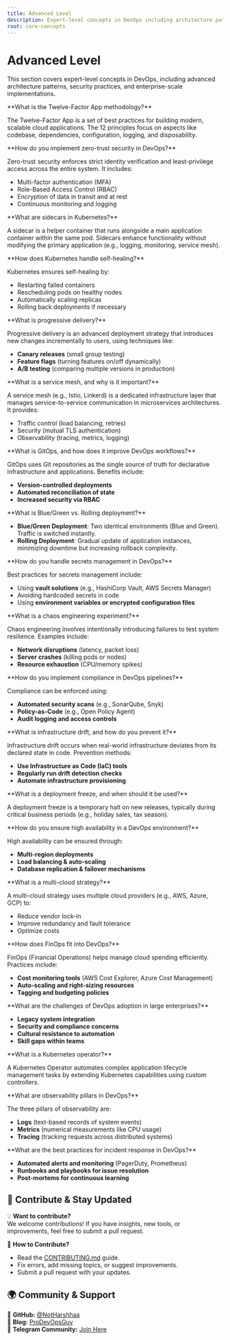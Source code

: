 ```yaml
---
title: Advanced Level
description: Expert-level concepts in DevOps including architecture patterns, security, and enterprise practices.
root: core-concepts
---
```



# Advanced Level

This section covers expert-level concepts in DevOps, including advanced architecture patterns, security practices, and enterprise-scale implementations.

<Steps>
<Step>
**What is the Twelve-Factor App methodology?**  

The Twelve-Factor App is a set of best practices for building modern, scalable cloud applications. The 12 principles focus on aspects like codebase, dependencies, configuration, logging, and disposability.  
</Step>

<Step>
**How do you implement zero-trust security in DevOps?**  

Zero-trust security enforces strict identity verification and least-privilege access across the entire system. It includes:  

- Multi-factor authentication (MFA)  
- Role-Based Access Control (RBAC)  
- Encryption of data in transit and at rest  
- Continuous monitoring and logging  
</Step>

<Step>
**What are sidecars in Kubernetes?**  

A sidecar is a helper container that runs alongside a main application container within the same pod. Sidecars enhance functionality without modifying the primary application (e.g., logging, monitoring, service mesh).  
</Step>

<Step>
**How does Kubernetes handle self-healing?**  

Kubernetes ensures self-healing by:  

- Restarting failed containers  
- Rescheduling pods on healthy nodes  
- Automatically scaling replicas  
- Rolling back deployments if necessary  
</Step>

<Step>
**What is progressive delivery?**  

Progressive delivery is an advanced deployment strategy that introduces new changes incrementally to users, using techniques like:  

- **Canary releases** (small group testing)  
- **Feature flags** (turning features on/off dynamically)  
- **A/B testing** (comparing multiple versions in production)  
</Step>

<Step>
**What is a service mesh, and why is it important?**  

A service mesh (e.g., Istio, Linkerd) is a dedicated infrastructure layer that manages service-to-service communication in microservices architectures. It provides:  

- Traffic control (load balancing, retries)  
- Security (mutual TLS authentication)  
- Observability (tracing, metrics, logging)  
</Step>

<Step>
**What is GitOps, and how does it improve DevOps workflows?**  

GitOps uses Git repositories as the single source of truth for declarative infrastructure and applications. Benefits include:  

- **Version-controlled deployments**  
- **Automated reconciliation of state**  
- **Increased security via RBAC**  
</Step>

<Step>
**What is Blue/Green vs. Rolling deployment?**  

- **Blue/Green Deployment**: Two identical environments (Blue and Green). Traffic is switched instantly.  
- **Rolling Deployment**: Gradual update of application instances, minimizing downtime but increasing rollback complexity.  
</Step>

<Step>
**How do you handle secrets management in DevOps?**  

Best practices for secrets management include:  

- Using **vault solutions** (e.g., HashiCorp Vault, AWS Secrets Manager)  
- Avoiding hardcoded secrets in code  
- Using **environment variables or encrypted configuration files**  
</Step>

<Step>
**What is a chaos engineering experiment?**  

Chaos engineering involves intentionally introducing failures to test system resilience. Examples include:  

- **Network disruptions** (latency, packet loss)  
- **Server crashes** (killing pods or nodes)  
- **Resource exhaustion** (CPU/memory spikes)  
</Step>

<Step>
**How do you implement compliance in DevOps pipelines?**  

Compliance can be enforced using:  

- **Automated security scans** (e.g., SonarQube, Snyk)  
- **Policy-as-Code** (e.g., Open Policy Agent)  
- **Audit logging and access controls**  
</Step>

<Step>
**What is infrastructure drift, and how do you prevent it?**  

Infrastructure drift occurs when real-world infrastructure deviates from its declared state in code. Prevention methods:  

- **Use Infrastructure as Code (IaC) tools**  
- **Regularly run drift detection checks**  
- **Automate infrastructure provisioning**  
</Step>

<Step>
**What is a deployment freeze, and when should it be used?**  

A deployment freeze is a temporary halt on new releases, typically during critical business periods (e.g., holiday sales, tax season).  
</Step>

<Step>
**How do you ensure high availability in a DevOps environment?**  

High availability can be ensured through:  

- **Multi-region deployments**  
- **Load balancing & auto-scaling**  
- **Database replication & failover mechanisms**  
</Step>

<Step>
**What is a multi-cloud strategy?**  

A multi-cloud strategy uses multiple cloud providers (e.g., AWS, Azure, GCP) to:  

- Reduce vendor lock-in  
- Improve redundancy and fault tolerance  
- Optimize costs  
</Step>

<Step>
**How does FinOps fit into DevOps?**  

FinOps (Financial Operations) helps manage cloud spending efficiently. Practices include:  

- **Cost monitoring tools** (AWS Cost Explorer, Azure Cost Management)  
- **Auto-scaling and right-sizing resources**  
- **Tagging and budgeting policies**  
</Step>

<Step>
**What are the challenges of DevOps adoption in large enterprises?**  

- **Legacy system integration**  
- **Security and compliance concerns**  
- **Cultural resistance to automation**  
- **Skill gaps within teams**  
</Step>

<Step>
**What is a Kubernetes operator?**  

A Kubernetes Operator automates complex application lifecycle management tasks by extending Kubernetes capabilities using custom controllers.  
</Step>

<Step>
**What are observability pillars in DevOps?**  

The three pillars of observability are:  

- **Logs** (text-based records of system events)  
- **Metrics** (numerical measurements like CPU usage)  
- **Tracing** (tracking requests across distributed systems)  
</Step>

<Step>
**What are the best practices for incident response in DevOps?**  

- **Automated alerts and monitoring** (PagerDuty, Prometheus)  
- **Runbooks and playbooks for issue resolution**  
- **Post-mortems for continuous learning**  
</Step>
</Steps>

## 📢 Contribute & Stay Updated

💡 **Want to contribute?**  
We welcome contributions! If you have insights, new tools, or improvements, feel free to submit a pull request.  

📌 **How to Contribute?**
- Read the [CONTRIBUTING.md](https://github.com/NotHarshhaa/DevOps-Interview-Questions/blob/master/CONTRIBUTING.md) guide.  
- Fix errors, add missing topics, or suggest improvements.  
- Submit a pull request with your updates.  

## 🌍 Community & Support  

🔗 **GitHub:** [@NotHarshhaa](https://github.com/NotHarshhaa)  
📝 **Blog:** [ProDevOpsGuy](https://blog.prodevopsguy.xyz)  
💬 **Telegram Community:** [Join Here](https://t.me/prodevopsguy) 